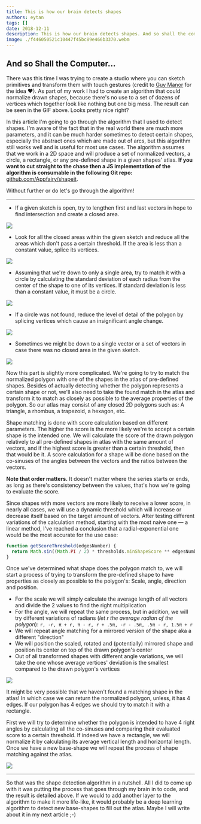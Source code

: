 ```yaml
---
title: This is how our brain detects shapes
authors: eytan
tags: []
date: 2018-12-11
description: This is how our brain detects shapes. And so shall the computer...
image: ./f446050521c10447f45bc89e466b3370.webm
---
```


## And so Shall the Computer...

There was this time I was trying to create a studio where you can sketch primitives and transform
them with touch gestures (credit to [Guy Manor](https://linkedin.com/in/guy-manor-519099143) for the
idea ❤). As part of my work I had to create an algorithm that could normalize drawn shapes, because
there's no use to a set of dozens of vertices which together look like nothing but one big mess. The
result can be seen in the GIF above. Looks pretty nice right?

In this article I'm going to go through the algorithm that I used to detect shapes. I'm aware of the
fact that in the real world there are much more parameters, and it can be much harder sometimes to
detect certain shapes, especially the abstract ones which are made out of arcs, but this algorithm
still works well and is useful for most use cases. The algorithm assumes that we work in a 2D space
and will produce a set of normalized vectors, a circle, a rectangle, or any pre-defined shape in a
given shapes' atlas. **If you want to cut straight to the chase then a JS implementation of the
algorithm is consumable in the following Git repo:**
[github.com/Appfairy/shapeit](https://github.com/Appfairy/shapeit).

Without further or do let's go through the algorithm!

---

- If a given sketch is open, try to lengthen first and last vectors in hope to find intersection and
  create a closed area.

![](./cb13e8fa5ea78c7b0159da981f34bfc7.jpeg)

- Look for all the closed areas within the given sketch and reduce all the areas which don't pass a
  certain threshold. If the area is less than a constant value, splice its vertices.

![](./77cab98d7eb6c4c2bc19fc1feaf1bdfc.jpeg)

- Assuming that we're down to only a single area, try to match it with a circle by calculating the
  standard deviation of each radius from the center of the shape to one of its vertices. If standard
  deviation is less than a constant value, it must be a circle.

![](./c181a2ba3ee15dca2a7297136a0c5996.jpeg)

- If a circle was not found, reduce the level of detail of the polygon by splicing vertices which
  cause an insignificant angle change.

![](./6186d4c6a0df059772b2f7f909933f30.jpeg)

- Sometimes we might be down to a single vector or a set of vectors in case there was no closed area
  in the given sketch.

![](./81347d812b696786953f22baa07b1acd.jpeg)

Now this part is slightly more complicated. We're going to try to match the normalized polygon with
one of the shapes in the atlas of pre-defined shapes. Besides of actually detecting whether the
polygon represents a certain shape or not, we'll also need to take the found match in the atlas and
transform it to match as closely as possible to the average properties of the polygon. So our atlas
may consist of any closed 2D polygons such as: A triangle, a rhombus, a trapezoid, a hexagon, etc.

Shape matching is done with score calculation based on different parameters. The higher the score is
the more likely we're to accept a certain shape is the intended one. We will calculate the score of
the drawn polygon relatively to all pre-defined shapes in atlas with the same amount of vectors, and
if the highest score is greater than a certain threshold, then that would be it. A score calculation
for a shape will be done based on the co-sinuses of the angles between the vectors and the ratios
between the vectors.

**Note that order matters.** It doesn't matter where the series starts or ends, as long as there's
consistency between the values, that's how we're going to evaluate the score.

Since shapes with more vectors are more likely to receive a lower score, in nearly all cases, we
will use a dynamic threshold which will increase or decrease itself based on the target amount of
vectors. After testing different variations of the calculation method, starting with the most naive
one — a linear method, I've reached a conclusion that a radial-exponential one would be the most
accurate for the use case:

```js
function getScoreThreshold(edgesNumber) {
  return Math.sin((Math.PI / 2) * thresholds.minShapeScore ** edgesNumber)
}
```

Once we've determined what shape does the polygon match to, we will start a process of trying to
transform the pre-defined shape to have properties as closely as possible to the polygon's: Scale,
angle, direction and position.

- For the scale we will simply calculate the average length of all vectors and divide the 2 values
  to find the right multiplication
- For the angle, we will repeat the same process, but in addition, we will try different variations
  of radians (_let r the average radian of the polygon_):
  `r, -r, π + r, π - r, r + .5π, -r - .5π, .5π - r, 1.5π + r`
- We will repeat angle matching for a mirrored version of the shape aka a different "direction"
- We will position the scaled, rotated and (potentially) mirrored shape and position its center on
  top of the drawn polygon's center
- Out of all transformed shapes with different angle variations, we will take the one whose average
  vertices' deviation is the smallest compared to the drawn polygon's vertices

![](./efaa174a086d487ba51b1da7edabcadb.jpeg)

It might be very possible that we haven't found a matching shape in the atlas! In which case we can
return the normalized polygon, unless, it has 4 edges. If our polygon has 4 edges we should try to
match it with a rectangle.

First we will try to determine whether the polygon is intended to have 4 right angles by calculating
all the co-sinuses and comparing their evaluated score to a certain threshold. If indeed we have a
rectangle, we will normalize it by calculating its average vertical length and horizontal length.
Once we have a new base-shape we will repeat the process of shape matching against the atlas.

![](./3834264b711c4451c2468b290bae23b0.jpeg)

---

So that was the shape detection algorithm in a nutshell. All I did to come up with it was putting
the process that goes through my brain in to code, and the result is detailed above. If we would to
add another layer to the algorithm to make it more life-like, it would probably be a deep learning
algorithm to detect new base-shapes to fill out the atlas. Maybe I will write about it in my next
article ;-)
